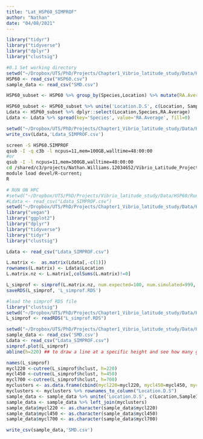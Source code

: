 ```yaml
---
title: "Lat_HSP60_SIMPROF"
author: "Nathan"
date: "04/08/2021"
---
```

```r
library("tidyr")
library("tidyverse")
library("dplyr")
library("clustsig")
```

```r
#0.1 Set working directory
setwd("~/Dropbox/UTS/PhD/Projects/Chapter1_Vibrio_latitude_study/Data/HSP60")
HSP60 <- read_csv("HSP60.csv")
sample_data <- read_csv("SMD.csv")

HSP60_subset <- HSP60 %>% group_by(Species,Location) %>% mutate(RA.Average = mean(Abundance)) %>% distinct(Location, .keep_all=TRUE)

HSP60_subset <- HSP60_subset %>% unite('Location.D.S', c(Location, SampleID), remove=F, sep=';')
Ldata <- HSP60_subset %>% dplyr::select(Location,Species,RA.Average)
Ldata <- Ldata %>% spread(key='Species', value='RA.Average', fill=0)

setwd("~/Dropbox/UTS/PhD/Projects/Chapter1_Vibrio_latitude_study/Data/HSP60")
write_csv(Ldata,'Ldata_SIMPROF.csv')
```

```bash
screen -S HSP60.SIMPROF
qsub -I -q c3b -l ncpus=11,mem=100GB,walltime=48:00:00 
#or 
qsub -I -l ncpus=11,mem=300GB,walltime=48:00:00
cd /shared/c3/projects/Nathan.Williams.12034652/Vibrio_Latitude_Project/Vibrio_Latitude_HSP60/SIMPROF
module load devel/R-current;
R
```

```R
# RUN ON HPC
#setwd("~/Dropbox/UTS/PhD/Projects/Vibrio_latitude_study/Data/HSP60/Run 2/Data Analysis")
#Ldata <- read_csv("Ldata_SIMPROF.csv")
setwd("~/Dropbox/UTS/PhD/Projects/Chapter1_Vibrio_latitude_study/Data/HSP60")
library("vegan")
library("ggplot2")
library("dplyr")
library("tidyverse")
library("tidyr")
library("clustsig")

Ldata <- read_csv("Ldata_SIMPROF.csv")

L.matrix <-  as.matrix(Ldata[,-c(1)])
rownames(L.matrix) <- Ldata$Location
L.matrix.nz <- L.matrix[,colSums(L.matrix)!=0]
```

```r
L_simprof <- simprof(L.matrix.nz, num.expected=100, num.simulated=999, method.cluster="ward.D", method.distance="braycurtis", alpha=0.05, sample.orientation="row", undef.zero=TRUE, silent = FALSE, increment=5);
saveRDS(L_simprof, 'L_simprof.RDS')
```

```R
#load the simprof RDS file
library("clustsig")
setwd("~/Dropbox/UTS/PhD/Projects/Chapter1_Vibrio_latitude_study/Data/HSP60")
L_simprof <- readRDS("L_simprof.RDS")
```

```r
setwd("~/Dropbox/UTS/PhD/Projects/Chapter1_Vibrio_latitude_study/Data/HSP60")
sample_data <- read_csv('SMD.csv')
Ldata <- read_csv("Ldata_SIMPROF.csv")
simprof.plot(L_simprof)
abline(h=220) ## to draw a line at a specific height and see how many group that gives
```

```r
names(L_simprof)
mycl220 <-cutree(L_simprof$hclust, h=220)
mycl450 <-cutree(L_simprof$hclust, h=450)
mycl700 <-cutree(L_simprof$hclust, h=700)
myclusters <- as.data.frame(cbind(mycl220=mycl220, mycl450=mycl450, mycl700=mycl700))
myclusters <- myclusters %>% rownames_to_column("Location.D.S")
sample_data <- sample_data %>% unite('Location.D.S', c(Location,SampleID), remove=F, sep=';')
sample_data <- sample_data %>% left_join(myclusters)
sample_data$mycl220 <- as.character(sample_data$mycl220)
sample_data$mycl450 <- as.character(sample_data$mycl450)
sample_data$mycl700 <- as.character(sample_data$mycl700)

write_csv(sample_data,'SMD.csv')
```